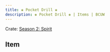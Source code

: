 ---
title: ❀ Pocket Drill ❀
description: ❀ Pocket Drill ❀ | Items | BCUW
---

Crate: [Season 2: Spirit](/crates/season/s2/)

## Item
<Cdn path="2D/Spirit" name="❀ Pocket Drill ❀" ext="png" />